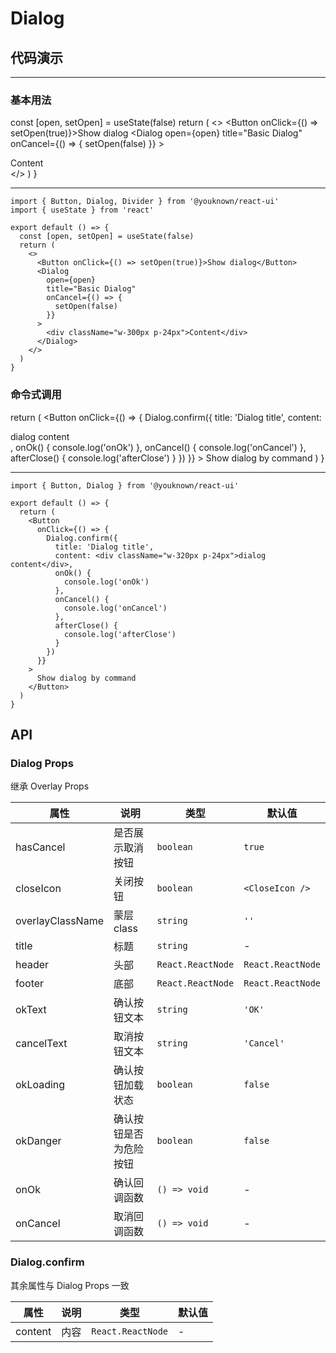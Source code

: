 # Dialog

## 代码演示


---

### 基本用法

  const [open, setOpen] = useState(false)
  return (
    <>
      <Button onClick={() => setOpen(true)}>Show dialog</Button>
      <Dialog
        open={open}
        title="Basic Dialog"
        onCancel={() => {
          setOpen(false)
        }}
      >
        <div className="w-300px p-24px">Content</div>
      </Dialog>
    </>
  )
}

<BasicUsage />

---

```tsx
import { Button, Dialog, Divider } from '@youknown/react-ui'
import { useState } from 'react'

export default () => {
  const [open, setOpen] = useState(false)
  return (
    <>
      <Button onClick={() => setOpen(true)}>Show dialog</Button>
      <Dialog
        open={open}
        title="Basic Dialog"
        onCancel={() => {
          setOpen(false)
        }}
      >
        <div className="w-300px p-24px">Content</div>
      </Dialog>
    </>
  )
}
```

### 命令式调用

  return (
    <Button
      onClick={() => {
        Dialog.confirm({
          title: 'Dialog title',
          content: <div className="w-320px p-24px">dialog content</div>,
          onOk() {
            console.log('onOk')
          },
          onCancel() {
            console.log('onCancel')
          },
          afterClose() {
            console.log('afterClose')
          }
        })
      }}
    >
      Show dialog by command
    </Button>
  )
}

<DialogCommand />

---

```tsx
import { Button, Dialog } from '@youknown/react-ui'

export default () => {
  return (
    <Button
      onClick={() => {
        Dialog.confirm({
          title: 'Dialog title',
          content: <div className="w-320px p-24px">dialog content</div>,
          onOk() {
            console.log('onOk')
          },
          onCancel() {
            console.log('onCancel')
          },
          afterClose() {
            console.log('afterClose')
          }
        })
      }}
    >
      Show dialog by command
    </Button>
  )
}
```

## API

### Dialog Props

继承 Overlay Props

| 属性             | 说明                   | 类型              | 默认值            |
| ---------------- | ---------------------- | ----------------- | ----------------- |
| hasCancel        | 是否展示取消按钮       | `boolean`         | `true`            |
| closeIcon        | 关闭按钮               | `boolean`         | `<CloseIcon />`   |
| overlayClassName | 蒙层class              | `string`          | `''`              |
| title            | 标题                   | `string`          | -                 |
| header           | 头部                   | `React.ReactNode` | `React.ReactNode` |
| footer           | 底部                   | `React.ReactNode` | `React.ReactNode` |
| okText           | 确认按钮文本           | `string`          | `'OK'`            |
| cancelText       | 取消按钮文本           | `string`          | `'Cancel'`        |
| okLoading        | 确认按钮加载状态       | `boolean`         | `false`           |
| okDanger         | 确认按钮是否为危险按钮 | `boolean`         | `false`           |
| onOk             | 确认回调函数           | `() => void`      | -                 |
| onCancel         | 取消回调函数           | `() => void`      | -                 |

### Dialog.confirm

其余属性与 Dialog Props 一致

| 属性    | 说明 | 类型              | 默认值 |
| ------- | ---- | ----------------- | ------ |
| content | 内容 | `React.ReactNode` | -      |
